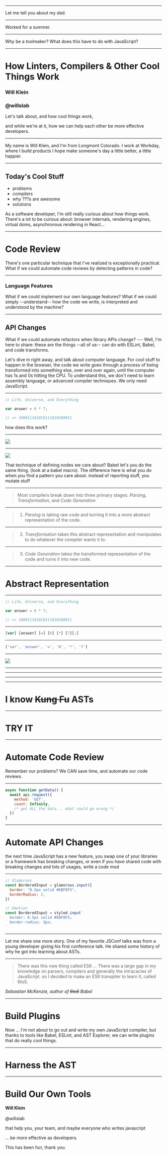 

---


<Notes>
  Let me tell you about my dad.

</Notes>

---


<Notes>
  Worked for a summer.

</Notes>

---


<Notes>
  Why be a toolmaker? What does this have to do with JavaScript?

</Notes>

---



# How Linters, Compilers & Other Cool Things Work

### Will Klein
### @willslab

<Notes>
  Let's talk about, and how cool things work,

  and while we're at it, how we can help each other be more effective developers.

</Notes>

---


<Notes>
  My name is Will Klein, and I'm from Longmont Colorado. I work at Workday,
  where I build products I hope make someone's day a little better, a little
  happier.
</Notes>

---

## Today's Cool Stuff
- problems
- compilers
- why ???s are awesome
- solutions

<Notes>
  As a software developer, I'm still really curious about how things work.
  There's a lot to be curious about: browser internals, rendering engines,
  virtual doms, asynchronous rendering in React...
</Notes>

---

# Code Review

<Notes>
  There's one particular technique that I've realized is exceptionally practical. What if we could automate code reviews by detecting patterns in code?
</Notes>

---

### Language Features

<Notes>
  What if we could implement our own language features? What if we could simply
  --understand-- how the code we write, is interpreted and understood by the
  machine?
</Notes>

---

## API Changes

<Notes>
   What if we could automate refactors when library APIs change?
</Notes>
---

<Notes>
  Well, I'm here to share: these are the things --all of us-- can do with
  ESLint, Babel, and code transforms.

  Let's dive in right away, and talk about computer language. For cool stuff to
  happen in the browser, the code we write goes through a process of being
  transformed into something else, over and over again, until the computer has
  1s and 0s hitting the CPU. To understand this, we don't need to learn assembly
  language, or advanced compiler techniques. We only need JavaScript.
</Notes>

---


```javascript
// Life, Universe, and Everything

var answer = 6 * 7;

// => 100011101010111010100011

```

<Notes>how does this work?</Notes>

---


<Image src="magic.webp" height={600} />

---

![](babel.svg)

<Notes>
  That technique of defining nodes we care about? Babel let's you do the same thing. (look at a babel macro). The difference here is what you do when you find a pattern you care about. instead of reporting stuff, you mutate stuff 
</Notes>

---

> Most compilers break down into three primary stages: *Parsing*, *Transformation*, and *Code Generation*

<CiteTiny />

---

> 1. *Parsing* is taking raw code and turning it into a more abstract
>    representation of the code.

<CiteTiny />

---

> 2. *Transformation* takes this abstract representation and manipulates to do
>    whatever the compiler wants it to.

<CiteTiny />

---

> 3. *Code Generation* takes the transformed representation of the code and
>    turns it into new code.

<CiteTiny />

---

# Abstract Representation

---


```javascript
// Life, Universe, and Everything

var answer = 6 * 7;

// => 100011101010111010100011

```

---


```javascript
[var] [answer] [=] [6] [*] [7][;]
```

---


```javascript
['var', 'answer', '=', '6', '*', '7']
```

---

<Image src="tree.png" width={1000} />

---


---


---


---


# I know <strike>Kung Fu</strike> ASTs

---

# TRY IT

---

# Automate Code Review

<Notes>
  Remember our problems? We CAN save time, and automate our code reviews.
</Notes>

---


```javascript
async function getData() {
  await api.request({
    method: 'GET',
    count: Infinity,
    /* get ALL the data... what could go wrong */
  })
}
```

---

# Automate API Changes

<Notes>
  the next time JavaScript has a new feature, you swap one of your libraries or a framework has breaking changes, or even if you have shared code with breaking changes and lots of usages, write a code mod
</Notes>

---

```javascript
// Glamorous
const BorderedInput = glamorous.input({
  border: "0.5px solid #EBF0F5",
  borderRadius: 2,
})
  
// Emotion
const BorderedInput = styled.input`
  border: 0.5px solid #EBF0F5;
  border-radius: 2px;
`
```

---

<Notes>
  Let me share one more story. One of my favorite JSConf talks was from a young developer giving his first conference talk. He shared some history of why he got into learning about ASTs.
</Notes>

---

> There was this new thing called ES6 ... There was a large gap in my knowledge on parsers, compilers and generally the intracacies of JavaScript. so I decided to make an ES6 transpiler to learn it, called 6to5.

<Appear>
  <Cite textColor="#95FDE4">
    Sebastian McKenzie, author of <strike>6to5</strike> Babel
  </Cite>
</Appear>

---



# Build Plugins

<Notes>
  Now ... I'm not about to go out and write my own JavaScript compiler, but thanks to tools like Babel, ESLint, and AST Explorer, we can write plugins that do really cool things.
</Notes>

---



# Harness the AST

---


# Build Our Own Tools

<Appear textColor="#FFF">
  <div>
    <p style={{color: '#FFF'}}>
      <strong>Will Klein</strong>
<br /><br />
    @willslab
    </p>
  </div>
</Appear>

<Notes>
  that help you, your team, and maybe everyone who writes javascript

  ... be more effective as developers.
  
  This has been fun, thank you.
</Notes>
